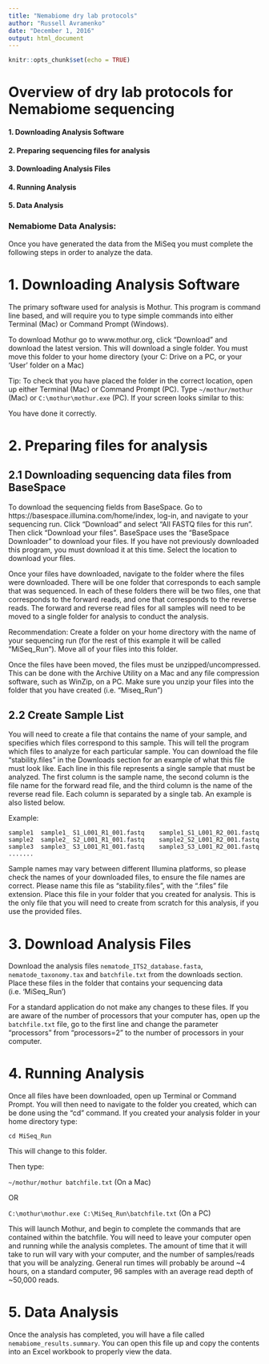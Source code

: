 ```yaml
---
title: "Nemabiome dry lab protocols"
author: "Russell Avramenko"
date: "December 1, 2016"
output: html_document
---
```


```r
knitr::opts_chunk$set(echo = TRUE)
```

# **Overview of dry lab protocols for Nemabiome sequencing** {#anchor}

#### 1. Downloading Analysis Software
#### 2. Preparing sequencing files for analysis
#### 3. Downloading Analysis Files
#### 4. Running Analysis
#### 5. Data Analysis


### **Nemabiome Data Analysis:**

Once you have generated the data from the MiSeq you must complete the following steps in order to analyze the data.


# **1. Downloading Analysis Software** {#anchor}
The primary software used for analysis is Mothur. This program is command line based, and will require you to type simple commands into either Terminal (Mac) or Command Prompt (Windows).

To download Mothur go to www.mothur.org, click “Download” and download the latest version. This will download a single folder. You must move this folder to your home directory (your C: Drive on a PC, or your ‘User’ folder on a Mac)

Tip: To check that you have placed the folder in the correct location, open up either Terminal (Mac) or Command Prompt (PC). Type ```~/mothur/mothur``` (Mac) or ```C:\mothur\mothur.exe``` (PC). If your screen looks similar to this:

You have done it correctly.

# **2. Preparing files for analysis**
## **2.1 Downloading sequencing data files from BaseSpace**
To download the sequencing fields from BaseSpace. Go to https://basespace.illumina.com/home/index, log-in, and navigate to your sequencing run. Click “Download” and select “All FASTQ files for this run”. Then click “Download your files”. BaseSpace uses the “BaseSpace Downloader” to download your files. If you have not previously downloaded this program, you must download it at this time. Select the location to download your files.

Once your files have downloaded, navigate to the folder where the files were downloaded. There will be one folder that corresponds to each sample that was sequenced. In each of these folders there will be two files, one that corresponds to the forward reads, and one that corresponds to the reverse reads. The forward and reverse read files for all samples will need to be moved to a single folder for analysis to conduct the analysis. 

Recommendation: Create a folder on your home directory with the name of your sequencing run (for the rest of this example it will be called “MiSeq_Run”). Move all of your files into this folder.

Once the files have been moved, the files must be unzipped/uncompressed. This can be done with the Archive Utility on a Mac and any file compression software, such as WinZip, on a PC. Make sure you unzip your files into the folder that you have created (i.e. “Miseq_Run”)

## **2.2 Create Sample List**
You will need to create a file that contains the name of your sample, and specifies which files correspond to this sample. This will tell the program which files to analyze for each particular sample. You can download the file “stability.files” in the Downloads section for an example of what this file must look like. Each line in this file represents a single sample that must be analyzed. The first column is the sample name, the second column is the file name for the forward read file, and the third column is the name of the reverse read file. Each column is separated by a single tab.   An example is also listed below.

Example:

```sample1	sample1_ S1_L001_R1_001.fastq	 sample1_S1_L001_R2_001.fastq```
```sample2	sample2_ S2_L001_R1_001.fastq	 sample2_S2_L001_R2_001.fastq```
```sample3	sample3_ S3_L001_R1_001.fastq	 sample3_S3_L001_R2_001.fastq```
```.......```

Sample names may vary between different Illumina platforms, so please check the names of your downloaded files, to ensure the file names are correct. Please name this file as “stability.files”, with the “.files” file extension. Place this file in your folder that you created for analysis. This is the only file that you will need to create from scratch for this analysis, if you use the provided files.

# **3. Download Analysis Files**
Download the analysis files ```nematode_ITS2_database.fasta```,  ```nematode_taxonomy.tax``` and ```batchfile.txt``` from the downloads section. Place these files in the folder that contains your sequencing data (i.e. 'MiSeq_Run')

For a standard application do not make any changes to these files. If you are aware of the number of processors that your computer has, open up the ```batchfile.txt``` file, go to the first line and change the parameter “processors” from “processors=2” to the number of processors in your computer. 

# **4. Running Analysis**
Once all files have been downloaded, open up Terminal or Command Prompt. You will then need to navigate to the folder you created, which can be done using the “cd” command. If you created your analysis folder in your home directory type:

```cd MiSeq_Run```

This will change to this folder.

Then type:

```~/mothur/mothur batchfile.txt```  (On a Mac)
 
OR

```C:\mothur\mothur.exe C:\MiSeq_Run\batchfile.txt``` (On a PC)

This will launch Mothur, and begin to complete the commands that are contained within the batchfile. You will need to leave your computer open and running while the analysis completes. The amount of time that it will take to run will vary with your computer, and the number of samples/reads that you will be analyzing. General run times will probably be around ~4 hours, on a standard computer, 96 samples with an average read depth of ~50,000 reads.

# **5. Data Analysis**
Once the analysis has completed, you will have a file called ```nemabiome_results.summary```. You can open this file up and copy the contents into an Excel workbook to properly view the data. 